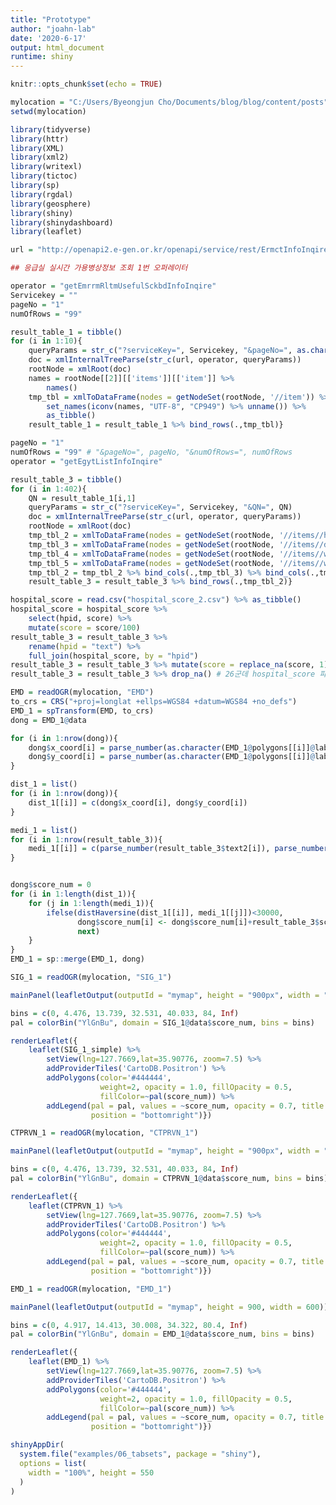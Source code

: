 ```yaml
---
title: "Prototype"
author: "joahn-lab"
date: '2020-6-17'
output: html_document
runtime: shiny
---
```


```r
knitr::opts_chunk$set(echo = TRUE)

mylocation = "C:/Users/Byeongjun Cho/Documents/blog/blog/content/posts"
setwd(mylocation)

library(tidyverse)
library(httr)
library(XML)
library(xml2)
library(writexl)
library(tictoc)
library(sp)
library(rgdal)
library(geosphere)
library(shiny)
library(shinydashboard)
library(leaflet)
```

```r
url = "http://openapi2.e-gen.or.kr/openapi/service/rest/ErmctInfoInqireService/"

## 응급실 실시간 가용병상정보 조회 1번 오퍼레이터

operator = "getEmrrmRltmUsefulSckbdInfoInqire"
Servicekey = ""
pageNo = "1"
numOfRows = "99"

result_table_1 = tibble()
for (i in 1:10){
    queryParams = str_c("?serviceKey=", Servicekey, "&pageNo=", as.character(i), "&numOfRows=", "50")
    doc = xmlInternalTreeParse(str_c(url, operator, queryParams))
    rootNode = xmlRoot(doc)
    names = rootNode[[2]][['items']][['item']] %>%
        names()
    tmp_tbl = xmlToDataFrame(nodes = getNodeSet(rootNode, '//item')) %>%
        set_names(iconv(names, "UTF-8", "CP949") %>% unname()) %>%
        as_tibble()
    result_table_1 = result_table_1 %>% bind_rows(.,tmp_tbl)}

pageNo = "1"
numOfRows = "99" # "&pageNo=", pageNo, "&numOfRows=", numOfRows
operator = "getEgytListInfoInqire"

result_table_3 = tibble()
for (i in 1:402){
    QN = result_table_1[i,1]
    queryParams = str_c("?serviceKey=", Servicekey, "&QN=", QN)
    doc = xmlInternalTreeParse(str_c(url, operator, queryParams))
    rootNode = xmlRoot(doc)
    tmp_tbl_2 = xmlToDataFrame(nodes = getNodeSet(rootNode, '//items//hpid')) %>% as_tibble(.name_repair = "unique")
    tmp_tbl_3 = xmlToDataFrame(nodes = getNodeSet(rootNode, '//items//dutyName')) %>% as_tibble(.name_repair = "unique")
    tmp_tbl_4 = xmlToDataFrame(nodes = getNodeSet(rootNode, '//items//wgs84Lon')) %>% as_tibble(.name_repair = "unique")
    tmp_tbl_5 = xmlToDataFrame(nodes = getNodeSet(rootNode, '//items//wgs84Lat')) %>% as_tibble(.name_repair = "unique")
    tmp_tbl_2 = tmp_tbl_2 %>% bind_cols(.,tmp_tbl_3) %>% bind_cols(.,tmp_tbl_4) %>% bind_cols(.,tmp_tbl_5)
    result_table_3 = result_table_3 %>% bind_rows(.,tmp_tbl_2)}

hospital_score = read.csv("hospital_score_2.csv") %>% as_tibble()
hospital_score = hospital_score %>% 
    select(hpid, score) %>%
    mutate(score = score/100)
result_table_3 = result_table_3 %>% 
    rename(hpid = "text") %>%
    full_join(hospital_score, by = "hpid")
result_table_3 = result_table_3 %>% mutate(score = replace_na(score, 1))
result_table_3 = result_table_3 %>% drop_na() # 26군데 hospital_score 파일에서 갑툭튀
```
```r
EMD = readOGR(mylocation, "EMD")
to_crs = CRS("+proj=longlat +ellps=WGS84 +datum=WGS84 +no_defs")
EMD_1 = spTransform(EMD, to_crs)
dong = EMD_1@data

for (i in 1:nrow(dong)){
    dong$x_coord[i] = parse_number(as.character(EMD_1@polygons[[i]]@labpt)[1])
    dong$y_coord[i] = parse_number(as.character(EMD_1@polygons[[i]]@labpt)[2])
}

dist_1 = list()
for (i in 1:nrow(dong)){
    dist_1[[i]] = c(dong$x_coord[i], dong$y_coord[i])
}

medi_1 = list()
for (i in 1:nrow(result_table_3)){
    medi_1[[i]] = c(parse_number(result_table_3$text2[i]), parse_number(result_table_3$text3[i]))
}


dong$score_num = 0
for (i in 1:length(dist_1)){
    for (j in 1:length(medi_1)){
        ifelse(distHaversine(dist_1[[i]], medi_1[[j]])<30000, 
               dong$score_num[i] <- dong$score_num[i]+result_table_3$score[j], 
               next)
    }
}
EMD_1 = sp::merge(EMD_1, dong)

SIG_1 = readOGR(mylocation, "SIG_1")

mainPanel(leafletOutput(outputId = "mymap", height = "900px", width = "125%"))

bins = c(0, 4.476, 13.739, 32.531, 40.033, 84, Inf)
pal = colorBin("YlGnBu", domain = SIG_1@data$score_num, bins = bins)

renderLeaflet({
    leaflet(SIG_1_simple) %>%
        setView(lng=127.7669,lat=35.90776, zoom=7.5) %>%
        addProviderTiles('CartoDB.Positron') %>%
        addPolygons(color='#444444', 
                    weight=2, opacity = 1.0, fillOpacity = 0.5, 
                    fillColor=~pal(score_num)) %>%
        addLegend(pal = pal, values = ~score_num, opacity = 0.7, title = NULL,
                  position = "bottomright")})
```

```r
CTPRVN_1 = readOGR(mylocation, "CTPRVN_1")

mainPanel(leafletOutput(outputId = "mymap", height = "900px", width = "125%"))

bins = c(0, 4.476, 13.739, 32.531, 40.033, 84, Inf)
pal = colorBin("YlGnBu", domain = CTPRVN_1@data$score_num, bins = bins)

renderLeaflet({
    leaflet(CTPRVN_1) %>%
        setView(lng=127.7669,lat=35.90776, zoom=7.5) %>%
        addProviderTiles('CartoDB.Positron') %>%
        addPolygons(color='#444444', 
                    weight=2, opacity = 1.0, fillOpacity = 0.5, 
                    fillColor=~pal(score_num)) %>%
        addLegend(pal = pal, values = ~score_num, opacity = 0.7, title = NULL,
                  position = "bottomright")})
```

```r
EMD_1 = readOGR(mylocation, "EMD_1")

mainPanel(leafletOutput(outputId = "mymap", height = 900, width = 600))

bins = c(0, 4.917, 14.413, 30.008, 34.322, 80.4, Inf)
pal = colorBin("YlGnBu", domain = EMD_1@data$score_num, bins = bins)

renderLeaflet({
    leaflet(EMD_1) %>%
        setView(lng=127.7669,lat=35.90776, zoom=7.5) %>%
        addProviderTiles('CartoDB.Positron') %>%
        addPolygons(color='#444444', 
                    weight=2, opacity = 1.0, fillOpacity = 0.5, 
                    fillColor=~pal(score_num)) %>%
        addLegend(pal = pal, values = ~score_num, opacity = 0.7, title = NULL,
                  position = "bottomright")})
```


```r
shinyAppDir(
  system.file("examples/06_tabsets", package = "shiny"),
  options = list(
    width = "100%", height = 550
  )
)
```

